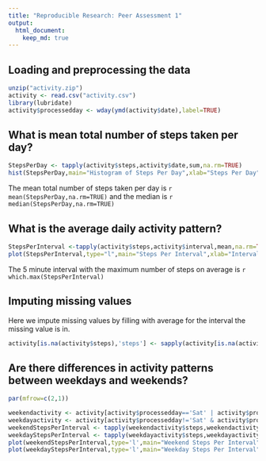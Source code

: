 ---
title: "Reproducible Research: Peer Assessment 1"
output: 
  html_document:
    keep_md: true
---


## Loading and preprocessing the data
```{r}
unzip("activity.zip")
activity <- read.csv("activity.csv")
library(lubridate)
activity$processedday <- wday(ymd(activity$date),label=TRUE)

```



## What is mean total number of steps taken per day?

```{r}
StepsPerDay <- tapply(activity$steps,activity$date,sum,na.rm=TRUE)
hist(StepsPerDay,main="Histogram of Steps Per Day",xlab="Steps Per Day")
```

The mean total number of steps taken per day is `r mean(StepsPerDay,na.rm=TRUE)` and the median is `r median(StepsPerDay,na.rm=TRUE) `

## What is the average daily activity pattern?
```{r}
StepsPerInterval <-tapply(activity$steps,activity$interval,mean,na.rm=TRUE)
plot(StepsPerInterval,type="l",main="Steps Per Interval",xlab="Interval",ylab="Steps")
```


The 5 minute interval with the maximum number of steps on average is `r which.max(StepsPerInterval)`


## Imputing missing values

Here we impute missing values by filling with average for the interval the missing value is in.

```{r}
activity[is.na(activity$steps),'steps'] <- sapply(activity[is.na(activity$steps),'interval'],function (x) { StepsPerInterval[as.character(x)]})
```


## Are there differences in activity patterns between weekdays and weekends?

```{r}
par(mfrow=c(2,1))

weekendactivity <- activity[activity$processedday=='Sat' | activity$processedday=='Sun',]
weekdayactivity <- activity[activity$processedday!='Sat' & activity$processedday!='Sun',]
weekendStepsPerInterval <- tapply(weekendactivity$steps,weekendactivity$interval,mean)
weekdayStepsPerInterval <- tapply(weekdayactivity$steps,weekdayactivity$interval,mean)
plot(weekendStepsPerInterval,type='l',main="Weekend Steps Per Interval",xlab="Interval", ylab="Steps")
plot(weekdayStepsPerInterval,type='l',main="Weekday Steps Per Interval",ylab="Steps",xlab="Interval")


```
